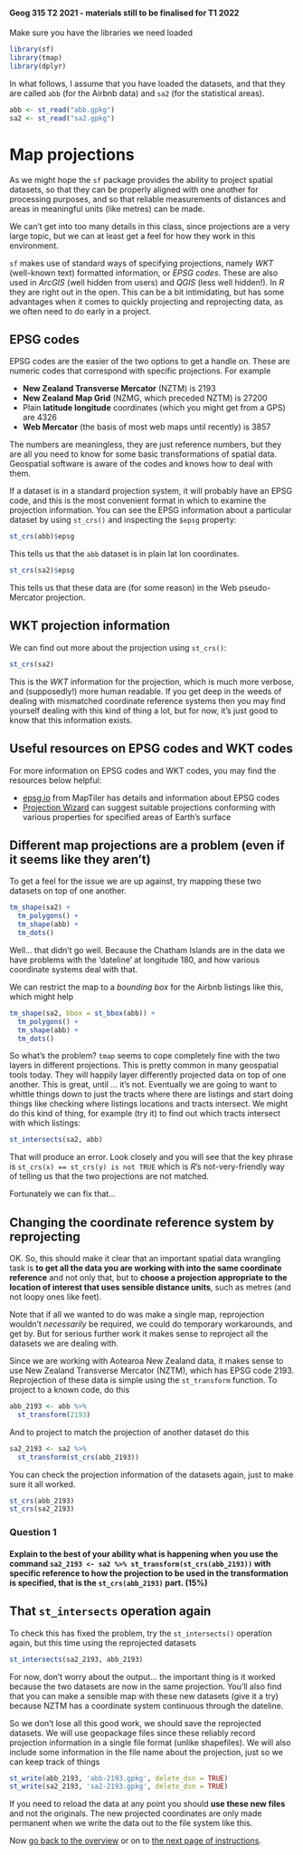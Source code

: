 #### Geog 315 T2 2021 - materials still to be finalised for T1 2022
Make sure you have the libraries we need loaded

```r
library(sf)
library(tmap)
library(dplyr)
```

In what follows, I assume that you have loaded the datasets, and that they are called `abb` (for the Airbnb data) and `sa2` (for the statistical areas).

```r
abb <- st_read("abb.gpkg")
sa2 <- st_read("sa2.gpkg")
```

# Map projections
As we might hope the `sf` package provides the ability to project spatial datasets, so that they can be properly aligned with one another for processing purposes, and so that reliable measurements of distances and areas in meaningful units (like metres) can be made.

We can't get into too many details in this class, since projections are a very large topic, but we can at least get a feel for how they work in this environment.

`sf` makes use of standard ways of specifying projections, namely *WKT* (well-known text) formatted information, or *EPSG codes*. These are also used in *ArcGIS* (well hidden from users) and *QGIS* (less well hidden!). In *R* they are right out in the open. This can be a bit intimidating, but has some advantages when it comes to quickly projecting and reprojecting data, as we often need to do early in a project.

## EPSG codes
EPSG codes are the easier of the two options to get a handle on. These are numeric codes that correspond with specific projections. For example

+ **New Zealand Transverse Mercator** (NZTM) is 2193
+ **New Zealand Map Grid** (NZMG, which preceded NZTM) is 27200
+ Plain **latitude longitude** coordinates (which you might get from a GPS) are 4326
+ **Web Mercator** (the basis of most web maps until recently) is 3857

The numbers are meaningless, they are just reference numbers, but they are all you need to know for some basic transformations of spatial data. Geospatial software is aware of the codes and knows how to deal with them.

If a dataset is in a standard projection system, it will probably have an EPSG code, and this is the most convenient format in which to examine the projection information. You can see the EPSG information about a particular dataset by using `st_crs()` and inspecting the `$epsg` property:

```r
st_crs(abb)$epsg
```

This tells us that the `abb` dataset is in plain lat lon coordinates.

```r
st_crs(sa2)$epsg
```

This tells us that these data are (for some reason) in the Web pseudo-Mercator projection.

## WKT projection information
We can find out more about the projection using `st_crs()`:

```r
st_crs(sa2)
```

This is the *WKT* information for the projection, which is much more verbose, and (supposedly!) more human readable. If you get deep in the weeds of dealing with mismatched coordinate reference systems then you may find yourself dealing with this kind of thing a lot, but for now, it's just good to know that this information exists.

## Useful resources on EPSG codes and WKT codes
For more information on EPSG codes and WKT codes, you may find the resources below helpful:

+ [epsg.io](https://epsg.io) from MapTiler has details and information about EPSG codes
+ [Projection Wizard](https://projectionwizard.org) can suggest suitable projections conforming with various properties for specified areas of Earth's surface

## Different map projections are a problem (even if it seems like they aren't)
To get a feel for the issue we are up against, try mapping these two datasets on top of one another.

```r
tm_shape(sa2) +
  tm_polygons() +
  tm_shape(abb) +
  tm_dots()
```

Well... that didn't go well. Because the Chatham Islands are in the data we have problems with the 'dateline' at longitude 180, and how various coordinate systems deal with that.

We can restrict the map to a *bounding box* for the Airbnb listings like this, which might help

```r
tm_shape(sa2, bbox = st_bbox(abb)) +
  tm_polygons() +
  tm_shape(abb) +
  tm_dots()
```

So what's the problem? `tmap` seems to cope completely fine with the two layers in different projections. This is pretty common in many geospatial tools today. They will happily layer differently projected data on top of one another. This is great, until ... it's not. Eventually we are going to want to whittle things down to just the tracts where there are listings and start doing things like checking where listings locations and tracts intersect. We might do this kind of thing, for example (try it) to find out which tracts intersect with which listings:

```r
st_intersects(sa2, abb)
```

That will produce an error. Look closely and you will see that the key phrase is `st_crs(x) == st_crs(y) is not TRUE` which is _R_'s not-very-friendly way of telling us that the two projections are not matched.

Fortunately we can fix that...

## Changing the coordinate reference system by reprojecting
OK. So, this should make it clear that an important spatial data wrangling task is **to get all the data you are working with into the same coordinate reference** and not only that, but to **choose a projection appropriate to the location of interest that uses sensible distance units**, such as metres (and not loopy ones like feet).

Note that if all we wanted to do was make a single map, reprojection wouldn't _necessarily_ be required, we could do temporary workarounds, and get by. But for serious further work it makes sense to reproject all the datasets we are dealing with.

Since we are working with Aotearoa New Zealand data, it makes sense to use New Zealand Transverse Mercator (NZTM), which has EPSG code 2193. Reprojection of these data is simple using the `st_transform` function. To project to a known code, do this

```r
abb_2193 <- abb %>%
  st_transform(2193)
```

And to project to match the projection of another dataset do this

```r
sa2_2193 <- sa2 %>%
  st_transform(st_crs(abb_2193))
```

You can check the projection information of the datasets again, just to make sure it all worked.

```r
st_crs(abb_2193)
st_crs(sa2_2193)
```

### **Question 1**
#### Explain to the best of your ability what is happening when you use the command `sa2_2193 <- sa2 %>% st_transform(st_crs(abb_2193))` with specific reference to how the projection to be used in the transformation is specified, that is the `st_crs(abb_2193)` part. (15%)

## That `st_intersects` operation again
To check this has fixed the problem, try the `st_intersects()` operation again, but this time using the reprojected datasets

```r
st_intersects(sa2_2193, abb_2193)
```

For now, don't worry about the output... the important thing is it worked because the two datasets are now in the same projection. You'll also find that you can make a sensible map with these new datasets (give it a try) because NZTM has a coordinate system continuous through the dateline.

So we don't lose all this good work, we should save the reprojected datasets. We will use geopackage files since these reliably record projection information in a single file format (unlike shapefiles). We will also include some information in the file name about the projection, just so we can keep track of things

```r
st_write(abb_2193, 'abb-2193.gpkg', delete_dsn = TRUE)
st_write(sa2_2193, 'sa2-2193.gpkg', delete_dsn = TRUE)
```

If you need to reload the data at any point you should **use these new files** and not the originals. The new projected coordinates are only made permanent when we write the data out to the file system like this.

Now [go back to the overview](README.md) or on to [the next page of instructions](spatial-data-manipulation-03-spatial-filters.md).
